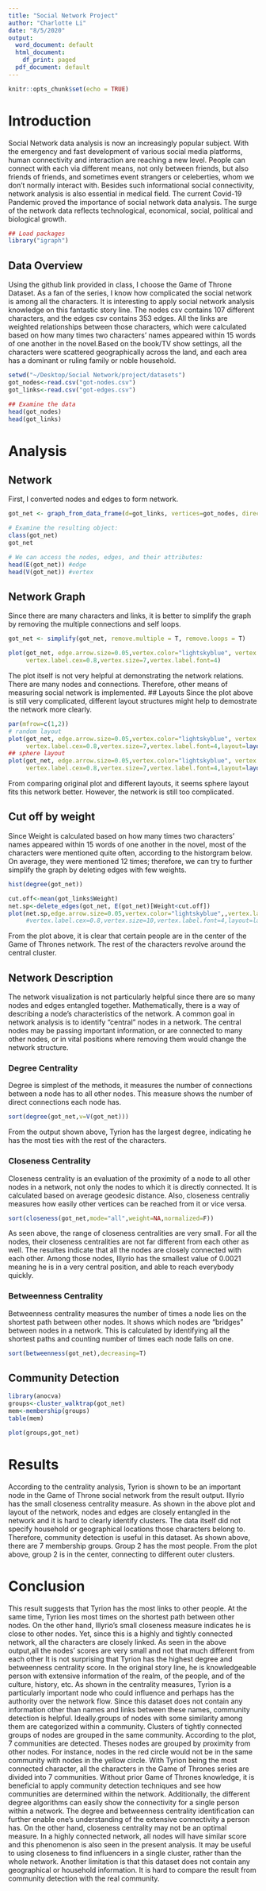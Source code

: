 ```yaml
---
title: "Social Network Project"
author: "Charlotte Li"
date: "8/5/2020"
output:
  word_document: default
  html_document:
    df_print: paged
  pdf_document: default
---
```


```r
knitr::opts_chunk$set(echo = TRUE)
```
# Introduction 
  
  Social Network data analysis is now an increasingly popular subject. With the emergency and fast development of various social media platforms, human connectivity and interaction are reaching a new level. People can connect with each via different means, not only between friends, but also friends of friends, and sometimes event strangers or celeberties, whom we don't normally interact with. Besides such informational social connectivity, network analysis is also essential in medical field. The current Covid-19 Pandemic proved the importance of social network data analysis. The surge of the network data reflects technological, economical, social, political and biological growth. 
  
```r
## Load packages
library("igraph")
```

## Data Overview
  Using the github link provided in class, I choose the Game of Throne Dataset. As a fan of the series, I know how complicated the social network is among all the characters. It is interesting to apply social network analysis knowledge on this fantastic story line.
  The nodes csv contains 107 different characters, and the edges csv contains 353 edges. All the links are weighted relationships between those characters, which were calculated based on how many times two characters' names appeared within 15 words of one another in the novel.Based on the book/TV show settings, all the characters were scattered geographically across the land, and each area has a dominant or ruling family or noble household. 

```r
setwd("~/Desktop/Social Network/project/datasets")
got_nodes<-read.csv("got-nodes.csv")
got_links<-read.csv("got-edges.csv")

## Examine the data
head(got_nodes)
head(got_links)
```
# Analysis

## Network 
  First, I converted nodes and edges to form network.
```r
got_net <- graph_from_data_frame(d=got_links, vertices=got_nodes, directed=T) 

# Examine the resulting object:
class(got_net)
got_net 

# We can access the nodes, edges, and their attributes:
head(E(got_net)) #edge
head(V(got_net)) #vertex
```

## Network Graph
  Since there are many characters and links, it is better to simplify the graph by removing the multiple connections and self loops. 
```r
got_net <- simplify(got_net, remove.multiple = T, remove.loops = T) 

plot(got_net, edge.arrow.size=0.05,vertex.color="lightskyblue", vertex.frame.color="#777777",vertex.frame.color="white",vertex.label.color="black",
     vertex.label.cex=0.8,vertex.size=7,vertex.label.font=4)
```
The plot itself is not very helpful at demonstrating the network relations. There are many nodes and connections. Therefore, other means of measuring social network is implemented. 
## Layouts 
Since the plot above is still very complicated, different layout structures might help to demostrate the network more clearly. 
```r
par(mfrow=c(1,2))
# random layout
plot(got_net, edge.arrow.size=0.05,vertex.color="lightskyblue", vertex.frame.color="#777777",vertex.frame.color="white",vertex.label.color="black",
     vertex.label.cex=0.8,vertex.size=7,vertex.label.font=4,layout=layout_randomly(got_net))
## sphere layout
plot(got_net, edge.arrow.size=0.05,vertex.color="lightskyblue", vertex.frame.color="#777777",vertex.frame.color="white",vertex.label.color="black",
     vertex.label.cex=0.8,vertex.size=7,vertex.label.font=4,layout=layout_on_sphere(got_net))
```
From comparing original plot and different layouts, it seems sphere layout fits this network better. However, the network is still too complicated. 

## Cut off by weight 
 Since Weight is calculated based on how many times two characters' names appeared within 15 words of one another in the novel, most of the characters were mentioned quite often, according to the historgram below. On average, they were mentioned 12 times; therefore, we can try to further simplify the graph by deleting edges with few weights. 
```r
hist(degree(got_net))
```
 
```r
cut.off<-mean(got_links$Weight)
net.sp<-delete_edges(got_net, E(got_net)[Weight<cut.off])
plot(net.sp,edge.arrow.size=0.05,vertex.color="lightskyblue",,vertex.label.color="black",
     #vertex.label.cex=0.8,vertex.size=10,vertex.label.font=4,layout=layout_with_kk)
```

  From the plot above, it is clear that certain people are in the center of the Game of Thrones network. The rest of the characters revolve around the central cluster. 

## Network Description 
  The network visualization is not particularly helpful since there are so many nodes and edges entangled together. Mathematically, there is a way of describing a node's characteristics of the network. A common goal in network analysis is to identify "central" nodes in a network. The central nodes may be passing important information, or are connected to many other nodes, or in vital positions where removing them would change the network structure. 
  
### Degree Centrality
Degree  is simplest of the methods, it measures the number of connections between a node has to all other nodes. This measure shows the number of direct connections each node has. 
```r
sort(degree(got_net,v=V(got_net)))
```
From the output shown above, Tyrion has the largest degree, indicating he has the most ties with the rest of the characters. 

### Closeness Centrality
Closeness centrality is an evaluation of the proximity of a node to all other nodes in a network, not only the nodes to which it is directly connected. It is calculated based on average geodesic distance. Also, closeness centraliy measures how easily other vertices can be reached from it or vice versa. 

```r
sort(closeness(got_net,mode="all",weight=NA,normalized=F))
```
  As seen above, the range of closeness centralities are very small. For all the nodes, their closeness centralities are not far different from each other as well. The resultes indicate that all the nodes are closely connected with each other. Among those nodes, Illyrio has the smallest value of 0.0021 meaning he is in a very central position, and able to reach everybody quickly. 
  
### Betweenness Centrality
  Betweenness centrality measures the number of times a node lies on the shortest path between other nodes. It shows which nodes are "bridges" between nodes in a network. This is calculated by identifying all the shortest paths and counting number of times each node falls on one.  
```r
sort(betweenness(got_net),decreasing=T)
```

## Community Detection 
```r
library(anocva)
groups<-cluster_walktrap(got_net)
mem<-membership(groups)
table(mem)
```

```r
plot(groups,got_net)
```

# Results 
  According to the centrality analysis, Tyrion is shown to be an important node in the Game of Throne social network from the result output. Illyrio has the small closeness centrality measure. 
    As shown in the above plot and layout of the network, nodes and edges are closely entangled in the network and it is hard to clearly identify clusters. The data itself did not specify household or geographical locations those characters belong to. Therefore, community detection is useful in this dataset. As shown above, there are 7 membership groups. Group 2 has the most people. From the plot above, group 2 is in the center, connecting to different outer clusters. 

# Conclusion 
  This result suggests that Tyrion has the most links to other people. At the same time, Tyrion lies most times on the shortest path between other nodes. On the other hand, Illyrio's small closeness measure indicates he is close to other nodes. Yet, since this is a highly and tightly connected network, all the characters are closely linked. As seen in the above output,all the nodes' scores are very small and not that much different from each other
  It is not surprising that Tyrion has the highest degree and betweenness centrality score. In the original story line, he is knowledgeable person with extensive information of the realm, of the people, and of the culture, history, etc. As shown in the centrality measures, Tyrion is a particularly important node who could influence and perhaps has the authority over the network flow.
  Since this dataset does not contain any information other than names and links between these names, community detection is helpful. Ideally.groups of nodes with some similarity among them are categorized within a community. Clusters of tightly connected groups of nodes are grouped in the same community. According to the plot, 7 communities are detected. Theses nodes are grouped by proximity from other nodes. For instance, nodes in the red circle would not be in the same community with nodes in the yellow circle. With Tyrion being the most connected character, all the characters in the Game of Thrones series are divided into 7 communities. 
   Without prior Game of Thrones knowledge, it is beneficial to apply community detection techniques and see how communities are determined within the network. Additionally, the different degree algorithms can easily show the connectivity for a single person within a network. The degree and betweenness centrality identification can further enable one's understanding of the extensive connectivity a person has. 
  On the other hand, closeness centrality may not be an optimal measure. In a highly connected network, all nodes will have similar score and this phenomenon is also seen in the present analysis. It may be useful to using closeness to find influencers in a single cluster, rather than the whole network. Another limitation is that this dataset does not contain any geographical or household information. It is hard to compare the result from community detection with the real community. 












